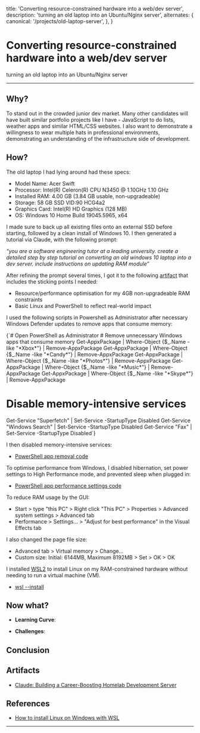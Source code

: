 
  title: 'Converting resource-constrained hardware into a web/dev server',
  description: 'turning an old laptop into an Ubuntu/Nginx server',
  alternates: {
    canonical: '/projects/old-laptop-server',
  },
}

<Cover
  src="https://images.pexels.com/photos/17484901/pexels-photo-17484901.png"
  alt="from pexels.com"
  caption="pexels.com"
/>

# Converting resource-constrained hardware into a web/dev server

turning an old laptop into an Ubuntu/Nginx server

---

## Why?

To stand out in the crowded junior dev market. Many other candidates will have built similar portfolio projects like I have - JavaScript to do lists, weather apps and similar HTML/CSS websites. I also want to demonstrate a willingness to wear multiple hats in professional environments, demonstrating an understanding of the infrastructure side of development.

## How?

The old laptop I had lying around had these specs:

- Model Name: Acer Swift
- Processor: Intel(R) Celeron(R) CPU N3450 @ 1.10GHz 1.10 GHz
- Installed RAM: 4.00 GB (3.84 GB usable, non-upgradeable)
- Storage: 58 GB SSD VID:90 HCG4a2
- Graphics Card: Intel(R) HD Graphics (128 MB)
- OS: Windows 10 Home Build 19045.5965, x64

I made sure to back up all existing files onto an external SSD before starting, followed by a clean install of Windows 10. I then generated a tutorial via Claude, with the following prompt:

_“you are a software engineering tutor at a leading university. create a detailed step by step tutorial on converting an old windows 10 laptop into a dev server. include instructions on updating RAM module”_

After refining the prompt several times, I got it to the following [artifact](https://claude.ai/public/artifacts/af8635e3-14e0-426a-bb4b-c7b11dec1efa) that includes the sticking points I needed:

- Resource/performance optimisation for my 4GB non-upgradeable RAM constraints
- Basic Linux and PowerShell to reflect real-world impact

I used the following scripts in Powershell as Administrator after necessary Windows Defender updates to remove apps that consume memory:

<CodeBlock language="powershell" title="Remove Windows Bloatware & Optimize Performance">
  {`# Open PowerShell as Administrator
  # Remove unnecessary Windows apps that consume memory
  Get-AppxPackage | Where-Object {$_.Name -like "*Xbox*"} | Remove-AppxPackage
  Get-AppxPackage | Where-Object {$_.Name -like "*Candy*"} | Remove-AppxPackage
  Get-AppxPackage | Where-Object {$_.Name -like "*Photos*"} | Remove-AppxPackage
  Get-AppxPackage | Where-Object {$_.Name -like "*Music*"} | Remove-AppxPackage
  Get-AppxPackage | Where-Object {$_.Name -like "*Skype*"} | Remove-AppxPackage

  # Disable memory-intensive services
  Get-Service "Superfetch" | Set-Service -StartupType Disabled
  Get-Service "Windows Search" | Set-Service -StartupType Disabled
  Get-Service "Fax" | Set-Service -StartupType Disabled`}
</CodeBlock>

I then disabled memory-intensive services:

- [PowerShell app removal code]()

To optimise performance from Windows, I disabled hibernation, set power settings to High Performance mode, and prevented sleep when plugged in:

- [PowerShell app performance settings code]()

To reduce RAM usage by the GUI:

- Start > type "this PC" > Right click "This PC" > Properties > Advanced system settings > Advanced tab
- Performance > Settings... > "Adjust for best performance" in the Visual Effects tab 

I also changed the page file size:

- Advanced tab > Virtual memory > Change...
- Custom size: Initial: 6144MB, Maximum 8192MB > Set > OK > OK

I installed [WSL2](https://learn.microsoft.com/en-us/windows/wsl/install) to install Linux on my RAM-constrained hardware without needing to run a virtual machine (VM). 

- [wsl --install]()


## Now what?

- **Learning Curve**:

- **Challenges**:

## Conclusion

## Artifacts

- [Claude: Building a Career-Boosting Homelab Development Server](https://claude.ai/public/artifacts/af8635e3-14e0-426a-bb4b-c7b11dec1efa)

## References

- [How to install Linux on Windows with WSL](https://learn.microsoft.com/en-us/windows/wsl/install)

---
